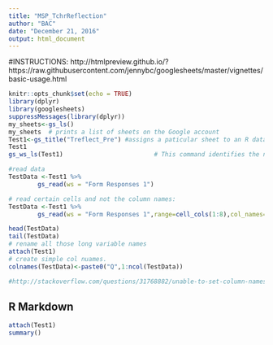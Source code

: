 ```yaml
---
title: "MSP_TchrReflection"
author: "BAC"
date: "December 21, 2016"
output: html_document
---
```



#INSTRUCTIONS:  http://htmlpreview.github.io/?https://raw.githubusercontent.com/jennybc/googlesheets/master/vignettes/basic-usage.html


```r
knitr::opts_chunk$set(echo = TRUE)
library(dplyr)
library(googlesheets)
suppressMessages(library(dplyr))
my_sheets<-gs_ls()
my_sheets  # prints a list of sheets on the Google account
Test1<-gs_title("Treflect_Pre") #assigns a paticular sheet to an R dataframe
Test1
gs_ws_ls(Test1)                         # This command identifies the name of worksheet used in next command

#read data
TestData <-Test1 %>% 
        gs_read(ws = "Form Responses 1")

# read certain cells and not the column names:
TestData <-Test1 %>% 
        gs_read(ws = "Form Responses 1",range=cell_cols(1:8),col_names=FALSE)

head(TestData)
tail(TestData)
# rename all those long variable names
attach(Test1)
# create simple col nuames.
colnames(TestData)<-paste0("Q",1:ncol(TestData))

#http://stackoverflow.com/questions/31768882/unable-to-set-column-names-to-a-subset-of-a-dataframe

```

## R Markdown


```r
attach(Test1)
summary()
```






